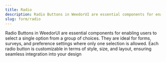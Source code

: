 ```yaml
---
title: Radio
description: Radio Buttons in WeedorUI are essential components for enabling users to select a single option from a group of choices. They are ideal for forms, surveys, and preference settings where only one selection is allowed. Each radio button is customizable in terms of style, size, and layout, ensuring seamless integration into your design
slug: form/radio
---
```


Radio Buttons in WeedorUI are essential components for enabling users to select a single option from a group of choices. They are ideal for forms, surveys, and preference settings where only one selection is allowed. Each radio button is customizable in terms of style, size, and layout, ensuring seamless integration into your design
